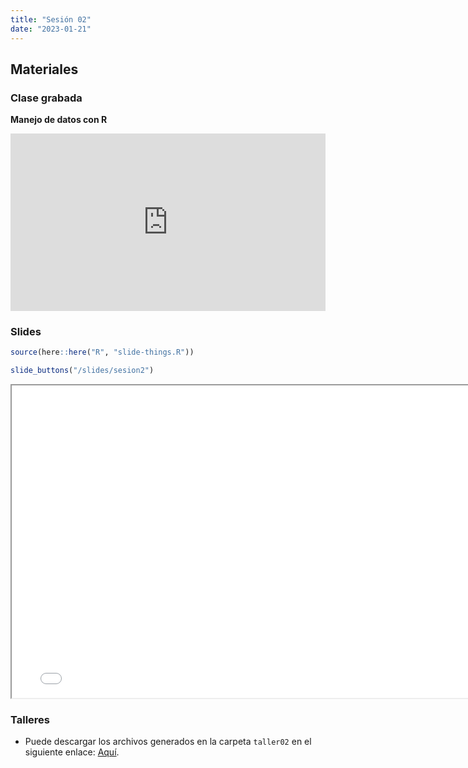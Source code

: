 ```yaml
---
title: "Sesión 02"
date: "2023-01-21"
---
```


## Materiales

::: {.panel-tabset}

### Clase grabada

**Manejo de datos con R**

<div style="padding:56.25% 0 0 0;position:relative;"><iframe src="https://player.vimeo.com/video/791559579?h=978d08891a&amp;badge=0&amp;autopause=0&amp;player_id=0&amp;app_id=58479" frameborder="0" allow="autoplay; fullscreen; picture-in-picture" allowfullscreen style="position:absolute;top:0;left:0;width:100%;height:100%;" title="Sesi&amp;oacute;n 2 - Clase 1: Manejo de datos con R"></iframe></div><script src="https://player.vimeo.com/api/player.js"></script>

### Slides

```r
source(here::here("R", "slide-things.R"))
```

```r
slide_buttons("/slides/sesion2")
```

```{=html}
<iframe width="780" height="500" src="../slides/sesion2.html" title="Sesión 2"></iframe>
```

### Talleres

- Puede descargar los archivos generados en la carpeta `taller02` en el siguiente enlace: [Aquí](https://drive.google.com/drive/folders/1ARE2EPgDGBdf6CWdbPOMZmnxEXJ8YGmk?usp=share_link).


:::


